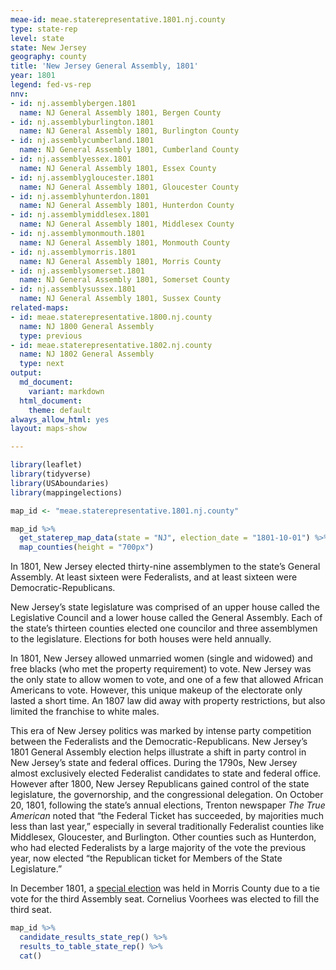 ```yaml
---
meae-id: meae.staterepresentative.1801.nj.county
type: state-rep
level: state
state: New Jersey
geography: county
title: 'New Jersey General Assembly, 1801'
year: 1801
legend: fed-vs-rep
nnv:
- id: nj.assemblybergen.1801
  name: NJ General Assembly 1801, Bergen County
- id: nj.assemblyburlington.1801
  name: NJ General Assembly 1801, Burlington County
- id: nj.assemblycumberland.1801
  name: NJ General Assembly 1801, Cumberland County
- id: nj.assemblyessex.1801
  name: NJ General Assembly 1801, Essex County
- id: nj.assemblygloucester.1801
  name: NJ General Assembly 1801, Gloucester County
- id: nj.assemblyhunterdon.1801
  name: NJ General Assembly 1801, Hunterdon County
- id: nj.assemblymiddlesex.1801
  name: NJ General Assembly 1801, Middlesex County
- id: nj.assemblymonmouth.1801
  name: NJ General Assembly 1801, Monmouth County            
- id: nj.assemblymorris.1801
  name: NJ General Assembly 1801, Morris County
- id: nj.assemblysomerset.1801
  name: NJ General Assembly 1801, Somerset County
- id: nj.assemblysussex.1801
  name: NJ General Assembly 1801, Sussex County        
related-maps:
- id: meae.staterepresentative.1800.nj.county
  name: NJ 1800 General Assembly 
  type: previous
- id: meae.staterepresentative.1802.nj.county
  name: NJ 1802 General Assembly
  type: next
output:
  md_document:
    variant: markdown
  html_document:
    theme: default
always_allow_html: yes
layout: maps-show

---
```


```r
library(leaflet)
library(tidyverse)
library(USAboundaries)
library(mappingelections)

map_id <- "meae.staterepresentative.1801.nj.county"
```

<div class="map">

```r
map_id %>%
  get_staterep_map_data(state = "NJ", election_date = "1801-10-01") %>%
  map_counties(height = "700px")
```

</div>

In 1801, New Jersey elected thirty-nine assemblymen to the state’s General Assembly. At least sixteen were Federalists, and at least sixteen were Democratic-Republicans.

New Jersey’s state legislature was comprised of an upper house called the Legislative Council and a lower house called the General Assembly. Each of the state's thirteen counties elected one councilor and three assemblymen to the legislature. Elections for both houses were held annually. 

In 1801, New Jersey allowed unmarried women (single and widowed) and free blacks (who met the property requirement) to vote. New Jersey was the only state to allow women to vote, and one of a few that allowed African Americans to vote. However, this unique makeup of the electorate only lasted a short time. An 1807 law did away with property restrictions, but also limited the franchise to white males. 

This era of New Jersey politics was marked by intense party competition between the Federalists and the Democratic-Republicans. New Jersey’s 1801 General Assembly election helps illustrate a shift in party control in New Jersey’s state and federal offices. During the 1790s, New Jersey almost exclusively elected Federalist candidates to state and federal office. However after 1800, New Jersey Republicans gained control of the state legislature, the governorship, and the congressional delegation. On October 20, 1801, following the state’s annual elections, Trenton newspaper *The True American* noted that “the Federal Ticket has succeeded, by majorities much less than last year,” especially in several traditionally Federalist counties like Middlesex, Gloucester, and Burlington. Other counties such as Hunterdon, who had elected Federalists by a large majority of the vote the previous year, now elected “the Republican ticket for Members of the State Legislature.”

In December 1801, a [special election](https://elections.lib.tufts.edu/catalog/tufts:nj.assemblymorris.specialelection.1801) was held in Morris County due to a tie vote for the third Assembly seat. Cornelius Voorhees was elected to fill the third seat.

<div class="results-table">

```r
map_id %>%
  candidate_results_state_rep() %>%
  results_to_table_state_rep() %>%
  cat()
```

</div>
